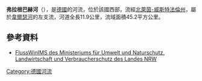 {{Coord|51.858327|N|7.723934|E|display=title}}

'''弗拉根巴赫河'''（{{lang-de|Flaggenbach}}），是[[德國|德國]]的河流，位於該國西部，流經[[北萊茵-威斯特法倫州|北萊茵-威斯特法倫州]]，屬於[[韋爾瑟河|韋爾瑟河]]的左支流，河道全長11.9公里，流域面積45.2平方公里。

==參考資料==
* [https://web.archive.org/web/20091004144649/http://www.elwasims.nrw.de/ims/FlussWinIMS/start.htm FlussWinIMS des Ministeriums für Umwelt und Naturschutz, Landwirtschaft und Verbraucherschutz des Landes NRW]

{{Germany-geo-stub}}
[[Category:德國河流|Category:德國河流]]